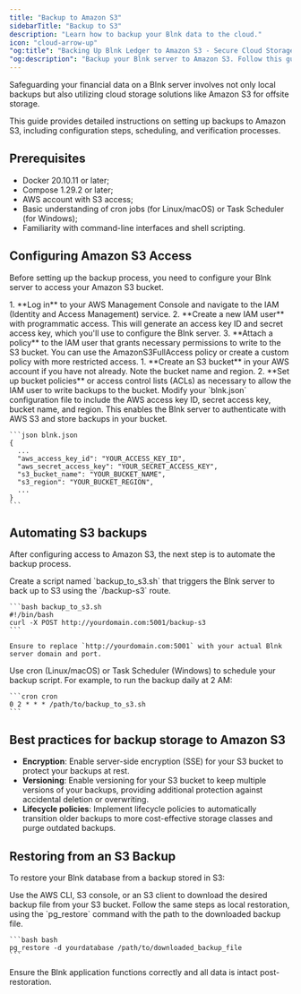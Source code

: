 ```yaml
---
title: "Backup to Amazon S3"
sidebarTitle: "Backup to S3"
description: "Learn how to backup your Blnk data to the cloud."
icon: "cloud-arrow-up"
"og:title": "Backing Up Blnk Ledger to Amazon S3 - Secure Cloud Storage"
"og:description": "Backup your Blnk server to Amazon S3. Follow this guide for setup, configuration, automation, and best practices for secure cloud backups."
---
```



Safeguarding your financial data on a Blnk server involves not only local backups but also utilizing cloud storage solutions like Amazon S3 for offsite storage. 

This guide provides detailed instructions on setting up backups to Amazon S3, including configuration steps, scheduling, and verification processes.

## Prerequisites

- Docker 20.10.11 or later;
- Compose 1.29.2 or later;
- AWS account with S3 access;
- Basic understanding of cron jobs (for Linux/macOS) or Task Scheduler (for Windows);
- Familiarity with command-line interfaces and shell scripting.

## Configuring Amazon S3 Access

Before setting up the backup process, you need to configure your Blnk server to access your Amazon S3 bucket.

<Steps>
  <Step title="Create an IAM user and policy">
    1. **Log in** to your AWS Management Console and navigate to the IAM (Identity and Access Management) service.
    2. **Create a new IAM user** with programmatic access. This will generate an access key ID and secret access key, which you'll use to configure the Blnk server.
    3. **Attach a policy** to the IAM user that grants necessary permissions to write to the S3 bucket. You can use the AmazonS3FullAccess policy or create a custom policy with more restricted access.
  </Step>
  <Step title="Configure S3 bucket">
    1. **Create an S3 bucket** in your AWS account if you have not already. Note the bucket name and region.
    2. **Set up bucket policies** or access control lists (ACLs) as necessary to allow the IAM user to write backups to the bucket.
  </Step>
  <Step title="Update Blnk configuration">
    Modify your `blnk.json` configuration file to include the AWS access key ID, secret access key, bucket name, and region. This enables the Blnk server to authenticate with AWS S3 and store backups in your bucket.

    ```json blnk.json
    {
      ...
      "aws_access_key_id": "YOUR_ACCESS_KEY_ID",
      "aws_secret_access_key": "YOUR_SECRET_ACCESS_KEY",
      "s3_bucket_name": "YOUR_BUCKET_NAME",
      "s3_region": "YOUR_BUCKET_REGION",
      ...
    }
    ```
  </Step>
</Steps>

## Automating S3 backups

After configuring access to Amazon S3, the next step is to automate the backup process.

<Steps>
  <Step title="Create a backup script">
    Create a script named `backup_to_s3.sh` that triggers the Blnk server to back up to S3 using the `/backup-s3` route.

    ```bash backup_to_s3.sh
    #!/bin/bash
    curl -X POST http://yourdomain.com:5001/backup-s3
    ```

    Ensure to replace `http://yourdomain.com:5001` with your actual Blnk server domain and port.
  </Step>
  <Step title="Schedule the backup with Cron">
    Use cron (Linux/macOS) or Task Scheduler (Windows) to schedule your backup script. For example, to run the backup daily at 2 AM:

    ```cron cron
    0 2 * * * /path/to/backup_to_s3.sh
    ```
  </Step>
</Steps>

## Best practices for backup storage to Amazon S3

- **Encryption**: Enable server-side encryption (SSE) for your S3 bucket to protect your backups at rest.
- **Versioning**: Enable versioning for your S3 bucket to keep multiple versions of your backups, providing additional protection against accidental deletion or overwriting.
- **Lifecycle policies**: Implement lifecycle policies to automatically transition older backups to more cost-effective storage classes and purge outdated backups.

## Restoring from an S3 Backup

To restore your Blnk database from a backup stored in S3:

<Steps>
  <Step title="Download the backup file">
    Use the AWS CLI, S3 console, or an S3 client to download the desired backup file from your S3 bucket.
  </Step>
  <Step title="Restore the database">
    Follow the same steps as local restoration, using the `pg_restore` command with the path to the downloaded backup file.

    ```bash bash
    pg_restore -d yourdatabase /path/to/downloaded_backup_file
    ```
  </Step>
  <Step title="Verify the restoration">
    Ensure the Blnk application functions correctly and all data is intact post-restoration.
  </Step>
</Steps>

<NeedHelp />